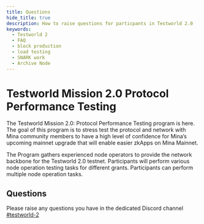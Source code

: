 ```yaml
---
title: Questions
hide_title: true
description: How to raise questions for particpants in Testworld 2.0
keywords:
  - Testworld 2
  - FAQ
  - block production
  - load testing
  - SNARK work
  - Archive Node
---
```


# Testworld Mission 2.0 Protocol Performance Testing
The Testworld Mission 2.0: Protocol Performance Testing program is here. The goal of this program is to stress test the protocol and network with Mina community members to have a high level of confidence for Mina’s upcoming mainnet upgrade that will enable easier zkApps on Mina Mainnet.

The Program gathers experienced node operators to provide the network backbone for the Testworld 2.0 testnet. Participants will perform various node operation testing tasks for different grants. Participants can perform multiple node operation tasks.

##  Questions

Please raise any questions you have in the dedicated Discord channel [#testworld-2](https://discord.com/channels/484437221055922177/1103364666517901342)
